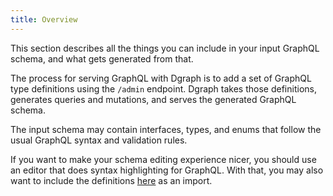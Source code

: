 ```yaml
---
title: Overview
---
```


This section describes all the things you can include in your input GraphQL
schema, and what gets generated from that.

The process for serving GraphQL with Dgraph is to add a set of GraphQL type
definitions using the `/admin` endpoint. Dgraph takes those definitions,
generates queries and mutations, and serves the generated GraphQL schema.

The input schema may contain interfaces, types, and enums that follow the usual
GraphQL syntax and validation rules.

If you want to make your schema editing experience nicer, you should use an
editor that does syntax highlighting for GraphQL. With that, you may also want
to include the definitions [here](./dgraph-schema) as an import.
